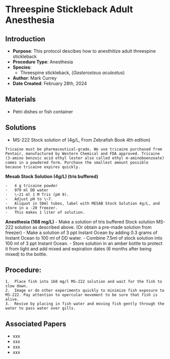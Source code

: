 # Threespine Stickleback Adult Anesthesia {#sec-sb_adult_anesthisia}

## Introduction

-   **Purpose**: This protocol descibes how to anesthitize adult threespine stickleback
-   **Procedure Type**: Anesthesia
-   **Species**:
    -   Threespine stickleback, (*Gasterosteus aculeatus*)
-   **Author**: Mark Currey   
-   **Date Created**: February 28th, 2024

## Materials

-   Petri dishes or fish container

## Solutions

-   MS-222 Stock solution of (4g/L, From Zebrafish Book 4th edition)

::: {.callout-warning title="NOTES"}
    Tricaine must be pharmaceutical-grade. We use tricaine purchased from Pentair, manufactured by Western Chemical and FDA approved. Tricaine (3-amino benzoic acid ethyl lester also called ethyl m-aminoboenzoate) comes in a powdered form. Purchase the smallest amount possible because tricaine expires quickly.
:::

   **Mesab Stock Solution (4g/L) (tris buffered)**

    -   4 g tricaine powder
    -   979 ml DD water
    -   \~21 ml 1 M Tris (pH 9).
    -   Adjust pH to \~7.
    -   Aliquot in 50ml tubes, label with MESAB Stock Solution 4g/L, and store in a -20 freezer.
    -   This makes 1 liter of solution.
    
  **Anesthesia (168 mg/L)**
    -  Make a solution of tris buffered Stock solution MS-222 solution as described above. (Or obtain a pre-made solution from freezer)
    -  Make a solution of 3 ppt Instant Ocean by adding 0.3 grams of Instant Ocean to 100 ml of DD water. 
    -  Combine 7.5ml of stock solution into 100 ml of 3 ppt Instant Ocean.
    -  Store solution in an amber bottle to protect it from light and add mixed and expiration dates (6 months after being mixed) to the bottle.

## Procedure:

    1.  Place fish into 168 mg/l MS-222 solution and wait for the fish to slow down.
    2.  Image or do other experiments quickly to minimize fish exposure to MS-222. Pay attention to opercular movement to be sure that fish is alive.
    3.  Revive by placing in fish water and moving fish gently through the water to pass water over gills.

## Associated Papers

-   xxx
-   xxx
-   xxx
-   xxx
